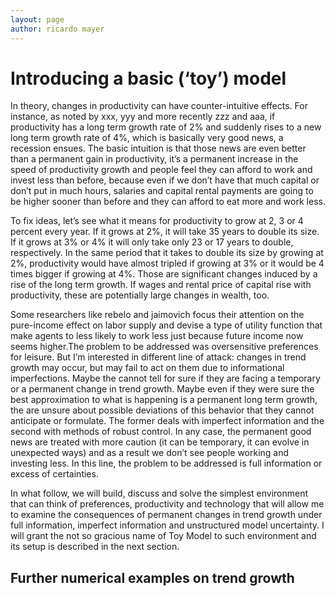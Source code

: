 ```yaml
---
layout: page
author: ricardo mayer
---
```


# Introducing a basic ('toy') model #


In theory, changes in productivity can have counter-intuitive effects. For instance, as noted by xxx, yyy and more recently zzz and aaa, if productivity has a long term growth rate of 2\% and suddenly rises to a new long term growth rate of 4\%, which is basically very good news, a recession ensues. The basic intuition is that those news are even better than a permanent gain in productivity, it's a permanent increase in the speed of productivity growth and people feel they can afford to work and invest less than before, because even if we don't have that much capital or don't put in much hours, salaries and capital rental payments are going to be higher sooner than before and they can afford to eat more and work less.

To fix ideas, let's see what it means for productivity to grow at 2, 3 or 4 percent every year. If it grows at 2\%, it will take 35 years to double its size. If it grows at 3\% or 4\% it will only take only 23 or 17 years to double, respectively. In the same period that it takes to double its size by growing at 2\%, productivity would have almost tripled if growing at 3\% or it would be 4 times bigger if growing at 4\%. Those are significant changes induced by a rise of the long term growth. If wages and rental price of capital rise with productivity, these are potentially large changes in wealth, too.

Some researchers like rebelo and jaimovich focus their attention on the pure-income effect on labor supply and devise a type of utility function that make agents to less likely to work less just because future income now seems higher.The problem  to be addressed was oversensitive preferences for leisure. But I'm interested in different line of attack: changes in trend growth may occur, but may fail to act on them due to informational imperfections. Maybe the cannot tell for sure if they are facing a temporary or a permanent change in trend growth. Maybe even if they were sure the best approximation to what is happening is a permanent long term growth, the are unsure about possible deviations of this behavior that they cannot anticipate or formulate. The former deals with imperfect information and the second with methods of robust control. In any case, the permanent good news are treated with more caution (it can be temporary, it can evolve in unexpected ways) and as a result we don't see people working and investing less. In this line, the problem to be addressed is full information or excess of certainties.

In what follow, we will build, discuss and solve the simplest environment that can think of preferences, productivity and technology that will allow me to examine the consequences of permanent changes in trend growth under full information, imperfect information and unstructured model uncertainty. I will grant the not so gracious name of Toy Model to such environment and its setup is described in the next section.


## Further numerical examples on trend growth ##


